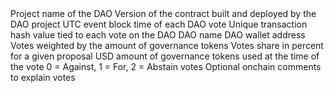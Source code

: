 <ParamField path="blockchain">

</ParamField>
<ParamField path="project">
Project name of the DAO
</ParamField>
<ParamField path="version">
Version of the contract built and deployed by the DAO project
</ParamField>
<ParamField path="block_time">
UTC event block time of each DAO vote
</ParamField>
<ParamField path="tx_hash">
Unique transaction hash value tied to each vote on the DAO
</ParamField>
<ParamField path="dao_name">
DAO name
</ParamField>
<ParamField path="dao_address">
DAO wallet address
</ParamField>
<ParamField path="proposal_id">

</ParamField>
<ParamField path="votes">
Votes weighted by the amount of governance tokens
</ParamField>
<ParamField path="votes_share">
Votes share in percent for a given proposal
</ParamField>
<ParamField path="token_symbol">

</ParamField>
<ParamField path="token_address">

</ParamField>
<ParamField path="votes_value_usd">
USD amount of governance tokens used at the time of the vote
</ParamField>
<ParamField path="voter_address">

</ParamField>
<ParamField path="support">
0 &#x3D; Against, 1 &#x3D; For, 2 &#x3D; Abstain votes
</ParamField>
<ParamField path="reason">
Optional onchain comments to explain votes
</ParamField>
